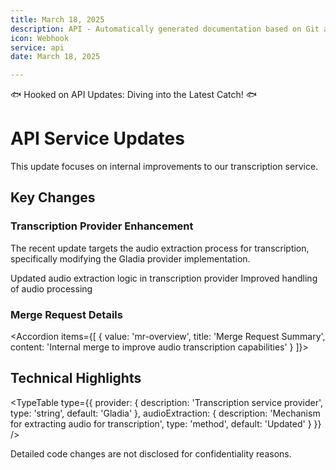 ```yaml
---
title: March 18, 2025
description: API - Automatically generated documentation based on Git activity.
icon: Webhook
service: api
date: March 18, 2025

---
```


🐟 Hooked on API Updates: Diving into the Latest Catch! 🐟

# API Service Updates

<Callout type="info">
  This update focuses on internal improvements to our transcription service.
</Callout>

## Key Changes

### Transcription Provider Enhancement

The recent update targets the audio extraction process for transcription, specifically modifying the Gladia provider implementation.

<Steps>
  <Step>Updated audio extraction logic in transcription provider</Step>
  <Step>Improved handling of audio processing</Step>
</Steps>

### Merge Request Details

<Accordion items={[
  {
    value: 'mr-overview',
    title: 'Merge Request Summary',
    content: 'Internal merge to improve audio transcription capabilities'
  }
]}>
</Accordion>

## Technical Highlights

<TypeTable 
  type={{
    provider: {
      description: 'Transcription service provider',
      type: 'string',
      default: 'Gladia'
    },
    audioExtraction: {
      description: 'Mechanism for extracting audio for transcription',
      type: 'method',
      default: 'Updated'
    }
  }}
/>

<Callout type="warn">
  Detailed code changes are not disclosed for confidentiality reasons.
</Callout>